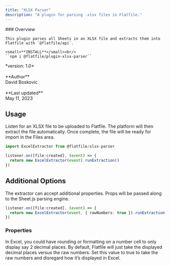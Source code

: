 ```yaml
---
title: "XLSX Parser"
description: "A plugin for parsing .xlsx files in Flatfile."
---
```


<div className="grid sm:grid-cols-6 gap-x-6 flex" style={{alignItems: 'flex-middle', marginBottom: '-3em'}}>
  <div className="col-span-3">
    ### Overview

    This plugin parses all Sheets in an XLSX file and extracts them into Flatfile with `@flatfile/api`.
    
    <small>**INSTALL**</small><br/>
    ``npm i @flatfile/plugin-xlsx-parser``

  </div>
  <div className="hidden sm:block col-span-3">
    <CardGroup cols={1}>
        <Card title="@flatfile/plugin-xlsx-parser" href="https://github.com/FlatFilers/flatfile-plugins/tree/main/plugins/dxp-configure" icon="npm" >
        *version: 1.0*<br/>
        <br/>
        **Author**<br/>
        David Boskovic<br/>
        <br/>
        **Last updated**<br/>
        May 11, 2023
        </Card>
    </CardGroup>
  </div>
</div>


## Usage

Listen for an XLSX file to be uploaded to Flatfile. The platform will then extract the file automatically. Once complete, the file will be ready for import in the Files area.

```ts
import ExcelExtractor from @flatfile/xlsx-parser

listener.on([file:created], (event) => {
  return new ExcelExtractor(event).runExtraction()
})
```

## Additional Options

The extractor can accept additional properties. Props will be passed along to the Sheet.js parsing engine.

```ts
listener.on([file:created], (event) => {
  return new ExcelExtractor(event, { rawNumbers: true }).runExtraction()
})
```

### Properties

<ParamField path="rawNumbers" type="boolean" optional>
  In Excel, you could have rounding or formatting on a number cell to only display say 2 decimal places.
   By default, Flatfile will just take the displayed decimal places versus the raw numbers. 
   Set this value to true to take the raw numbers and disregard how it’s displayed in Excel.
</ParamField>

